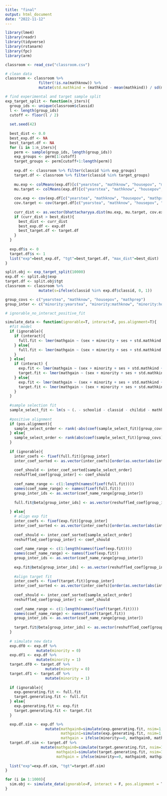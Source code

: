 ```yaml
---
title: "final"
output: html_document
date: "2022-11-12"
---
```


```r
library(lme4)
library(readr)
library(tidyverse)
library(rstanarm)
library(fpc)
library(arm)
```

```r
classroom <- read_csv("classroom.csv")
```

```r
# clean data
classroom <- classroom %>%
               filter(!is.na(mathknow)) %>%
               mutate(std.mathkind = (mathkind - mean(mathkind)) / sd(mathkind))
```

```r
# find experimental and target sample split
exp_target_split <- function(n_iters){
  group_ids <- unique(classroom$classid)
  l <- length(group_ids)
  cutoff <- floor(l / 2)
  
  set.seed(42)
  
  best_dist <- 0.0
  best_exp.df <- NA
  best_target.df <- NA
  for (i in 1:n_iters){
    perm <- sample(group_ids, length(group_ids))
    exp_groups <- perm[1:cutoff]
    target_groups <- perm[cutoff+1:length(perm)]
    
    exp.df <- classroom %>% filter(classid %in% exp_groups)
    target.df <- classroom %>% filter(classid %in% target_groups)
    
    mu.exp <- colMeans(exp.df)[c("yearstea", "mathknow", "housepov", "mathprep")]
    mu.target <- colMeans(exp.df)[c("yearstea", "mathknow", "housepov", "mathprep")]
    
    cov.exp <- cov(exp.df[c("yearstea", "mathknow", "housepov", "mathprep")])
    cov.target <- cov(target.df[c("yearstea", "mathknow", "housepov", "mathprep")])
    
    curr_dist <- as.vector(bhattacharyya.dist(mu.exp, mu.target, cov.exp, cov.target))
    if (curr_dist > best_dist){
      best_dist <- curr_dist
      best_exp.df <- exp.df
      best_target.df <- target.df
    }
  }
  
  exp.df$s <- 0
  target.df$s <- 1
  list("exp"=best_exp.df, "tgt"=best_target.df, "max_dist"=best_dist)
}

```

```r
split.obj <- exp_target_split(10000)
exp.df <- split.obj$exp
target.df <- split.obj$tgt
classroom <- classroom %>%
               mutate(s=ifelse(classid %in% exp.df$classid, 0, 1))
```

```r
group_covs <- c("yearstea", "mathknow", "housepov", "mathprep")
group_inter <- c("minority:yearstea", "minority:mathknow", "minority:housepov", "minority:mathprep")
```

```r
# ignorable_no_interact_positive_fit

simulate_data <- function(ignorable=T, interact=F, pos.alignment=T){
  #fit model
  if (ignorable){
    if (interact){
      full.fit <- lmer(mathgain ~ (sex + minority + ses + std.mathkind + yearstea + mathknow + housepov + mathprep) +  (sex + minority + ses + std.mathkind):(yearstea + mathknow + housepov + mathprep) + (1 + minority + minority:housepov| classid), data=classroom)
    } else{
      full.fit <- lmer(mathgain ~ (sex + minority + ses + std.mathkind + yearstea + mathknow + housepov + mathprep) +  (sex + minority + ses + std.mathkind):(yearstea + mathknow + housepov + mathprep) + (1 | classid), data=classroom)
    }
  } else{
    if (interact) {
      exp.fit <- lmer(mathgain ~ (sex + minority + ses + std.mathkind + yearstea + mathknow + housepov + mathprep) +  (sex + minority + ses + std.mathkind):(yearstea + mathknow + housepov + mathprep) + (1 + minority + minority:housepov| classid), data=exp.df)
      target.fit <- lmer(mathgain ~ (sex + minority + ses + std.mathkind + yearstea + mathknow + housepov + mathprep) +  (sex + minority + ses + std.mathkind):(yearstea + mathknow + housepov + mathprep) + (1 + minority + minority:housepov| classid), data=target.df)
    } else{
      exp.fit <- lmer(mathgain ~ (sex + minority + ses + std.mathkind + yearstea + mathknow + housepov + mathprep) +  (sex + minority + ses + std.mathkind):(yearstea + mathknow + housepov + mathprep) + (1 | classid), data=exp.df)
      target.fit <- lmer(mathgain ~ (sex + minority + ses + std.mathkind + yearstea + mathknow + housepov + mathprep) +  (sex + minority + ses + std.mathkind):(yearstea + mathknow + housepov + mathprep) + (1 | classid), data=target.df)
    }
  }
  
  #sample selection fit
  sample_select_fit <- lm(s ~ (. - schoolid - classid - childid - mathkind), data=classroom)
  
  #positive alignment
  if (pos.alignment){
    sample_select_order <- rank(-abs(coef(sample_select_fit)[group_covs]))
  } else{
    sample_select_order <- rank(abs(coef(sample_select_fit)[group_covs]))
  }
  
  if (ignorable){
    inter_coefs <- fixef(full.fit)[group_inter]
    inter_coef_sorted <- as.vector(inter_coefs)[order(as.vector(abs(inter_coefs)), decreasing=T)]
    
    coef_should <- inter_coef_sorted[sample_select_order]
    reshuffled_coef[group_inter] <- coef_should
    
    coef_name_range <- c(1:length(names(fixef(full.fit))))
    names(coef_name_range) <- names(fixef(full.fit))
    group_inter_ids <- as.vector(coef_name_range[group_inter])
    
    full.fit@beta[group_inter_ids] <- as.vector(reshuffled_coef[group_inter])
    
  } else{
    # align exp fit
    inter_coefs <- fixef(exp.fit)[group_inter]
    inter_coef_sorted <- as.vector(inter_coefs)[order(as.vector(abs(inter_coefs)), decreasing=T)]
    
    coef_should <- inter_coef_sorted[sample_select_order]
    reshuffled_coef[group_inter] <- coef_should
    
    coef_name_range <- c(1:length(names(fixef(exp.fit))))
    names(coef_name_range) <- names(fixef(exp.fit))
    group_inter_ids <- as.vector(coef_name_range[group_inter])
    
    exp.fit@beta[group_inter_ids] <- as.vector(reshuffled_coef[group_inter])
    
    #align target fit
    inter_coefs <- fixef(target.fit)[group_inter]
    inter_coef_sorted <- as.vector(inter_coefs)[order(as.vector(abs(inter_coefs)), decreasing=T)]
    
    coef_should <- inter_coef_sorted[sample_select_order]
    reshuffled_coef[group_inter] <- coef_should
    
    coef_name_range <- c(1:length(names(fixef(target.fit))))
    names(coef_name_range) <- names(fixef(target.fit))
    group_inter_ids <- as.vector(coef_name_range[group_inter])
    
    target.fit@beta[group_inter_ids] <- as.vector(reshuffled_coef[group_inter])
  }
  
  # simulate new data
  exp.df0 <- exp.df %>%
              mutate(minority = 0)
  exp.df1 <- exp.df %>%
              mutate(minority = 1)
  target.df0 <- target.df %>%
                  mutate(minority = 0)
  target.df1 <- target.df %>%
                  mutate(minority = 1)
  
  if (ignorable){
    exp.generating.fit <- full.fit
    target.generating.fit <- full.fit
  } else{
    exp.generating.fit <- exp.fit
    target.generating.fit <- target.fit
  }

  exp.df.sim <- exp.df %>%
                  mutate(mathgain0=simulate(exp.generating.fit, nsim=1, newdata=exp.df0)$sim_1,
                         mathgain1=simulate(exp.generating.fit, nsim=1, newdata=exp.df1)$sim_1,
                         mathgain = ifelse(minority==0, mathgain0, mathgain1))
  target.df.sim <- target.df %>%
                mutate(mathgain0=simulate(target.generating.fit, nsim=1, newdata=target.df0)$sim_1,
                       mathgain1=simulate(target.generating.fit, nsim=1, newdata=target.df1)$sim_1,
                       mathgain = ifelse(minority==0, mathgain0, mathgain1))
  
  list("exp"=exp.df.sim, "tgt"=target.df.sim)
}
```

```r
for (i in 1:1000){
  sim.obj <- simulate_data(ignorable=F, interact = F, pos.alignment = T)  
}
```

